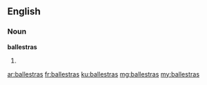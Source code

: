 ==English==

===Noun===
'''ballestras'''

# {{plural of|ballestra}}

[[ar:ballestras]]
[[fr:ballestras]]
[[ku:ballestras]]
[[mg:ballestras]]
[[my:ballestras]]
